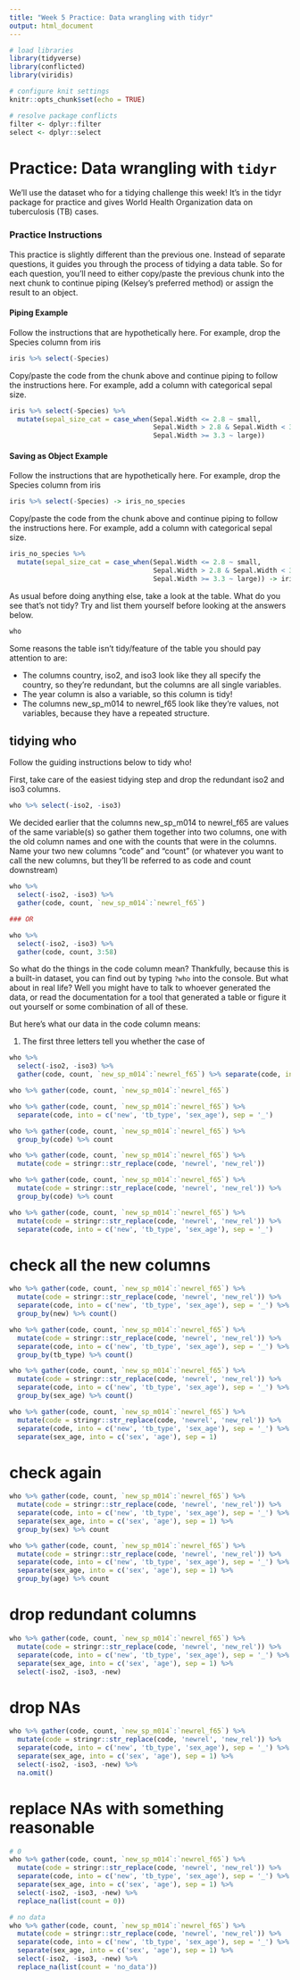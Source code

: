 ```yaml
---
title: "Week 5 Practice: Data wrangling with tidyr"
output: html_document
---
```


```r
# load libraries
library(tidyverse)
library(conflicted)
library(viridis)

# configure knit settings
knitr::opts_chunk$set(echo = TRUE)

# resolve package conflicts
filter <- dplyr::filter
select <- dplyr::select
```

# Practice: Data wrangling with `tidyr`

We'll use the dataset who for a tidying challenge this week! It's in the tidyr package for practice and gives World Health Organization data on tuberculosis (TB) cases. 

### Practice Instructions

This practice is slightly different than the previous one. Instead of separate questions, it guides you through the process of tidying a data table. So for each question, you'll need to either copy/paste the previous chunk into the next chunk to continue piping (Kelsey's preferred method) or assign the result to an object. 

#### Piping Example

Follow the instructions that are hypothetically here. For example, drop the Species column from iris

```r
iris %>% select(-Species)
```

Copy/paste the code from the chunk above and continue piping to follow the instructions here. For example, add  a column with categorical sepal size.

```r
iris %>% select(-Species) %>% 
  mutate(sepal_size_cat = case_when(Sepal.Width <= 2.8 ~ small, 
                                    Sepal.Width > 2.8 & Sepal.Width < 3.3 ~ medium,
                                    Sepal.Width >= 3.3 ~ large))
```

#### Saving as Object Example

Follow the instructions that are hypothetically here. For example, drop the Species column from iris

```r
iris %>% select(-Species) -> iris_no_species
```

Copy/paste the code from the chunk above and continue piping to follow the instructions here. For example, add  a column with categorical sepal size.

```r
iris_no_species %>% 
  mutate(sepal_size_cat = case_when(Sepal.Width <= 2.8 ~ small, 
                                    Sepal.Width > 2.8 & Sepal.Width < 3.3 ~ medium,
                                    Sepal.Width >= 3.3 ~ large)) -> iris_sepal_size
```

As usual before doing anything else, take a look at the table. What do you see that's not tidy? Try and list them yourself before looking at the answers below.

```r
who
```

Some reasons the table isn't tidy/feature of the table you should pay attention to are:

- The columns country, iso2, and iso3 look like they all specify the country, so they're redundant, but the columns are all single variables.
- The year column is also a variable, so this column is tidy!
- The columns new_sp_m014 to newrel_f65 look like they're values, not variables, because they have a repeated structure.

## tidying who
Follow the guiding instructions below to tidy who!

First, take care of the easiest tidying step and drop the redundant iso2 and iso3 columns.

```r
who %>% select(-iso2, -iso3)
```

We decided earlier that the columns new_sp_m014 to newrel_f65 are values of the same variable(s) so gather them together into two columns, one with the old column names and one with the counts that were in the columns. Name your two new columns "code" and "count" (or whatever you want to call the new columns, but they'll be referred to as code and count downstream)

```r
who %>% 
  select(-iso2, -iso3) %>%
  gather(code, count, `new_sp_m014`:`newrel_f65`)

### OR

who %>% 
  select(-iso2, -iso3) %>%
  gather(code, count, 3:58)
```

So what do the things in the code column mean? Thankfully, because this is a built-in dataset, you can find out by typing `?who` into the console. But what about in real life? Well you might have to talk to whoever generated the data, or read the documentation for a tool that generated a table or figure it out yourself or some combination of all of these. 

But here's what our data in the code column means:

1. The first three letters tell you whether the case of 

```r
who %>% 
  select(-iso2, -iso3) %>%
  gather(code, count, `new_sp_m014`:`newrel_f65`) %>% separate(code, into = c('new', 'case_type', 'sex_age'), sep = '_') %>% separate(sex_age, into = c('sex', 'age'), sep = 1) %>% group_by(case_type) %>% count
```

```r
who %>% gather(code, count, `new_sp_m014`:`newrel_f65`)
```

```r
who %>% gather(code, count, `new_sp_m014`:`newrel_f65`) %>%
  separate(code, into = c('new', 'tb_type', 'sex_age'), sep = '_')
```

```r
who %>% gather(code, count, `new_sp_m014`:`newrel_f65`) %>%
  group_by(code) %>% count
```

```r
who %>% gather(code, count, `new_sp_m014`:`newrel_f65`) %>%
  mutate(code = stringr::str_replace(code, 'newrel', 'new_rel'))
```

```r
who %>% gather(code, count, `new_sp_m014`:`newrel_f65`) %>%
  mutate(code = stringr::str_replace(code, 'newrel', 'new_rel')) %>%
  group_by(code) %>% count
```

```r
who %>% gather(code, count, `new_sp_m014`:`newrel_f65`) %>%
  mutate(code = stringr::str_replace(code, 'newrel', 'new_rel')) %>%
  separate(code, into = c('new', 'tb_type', 'sex_age'), sep = '_')
```

# check all the new columns

```r
who %>% gather(code, count, `new_sp_m014`:`newrel_f65`) %>%
  mutate(code = stringr::str_replace(code, 'newrel', 'new_rel')) %>%
  separate(code, into = c('new', 'tb_type', 'sex_age'), sep = '_') %>% 
  group_by(new) %>% count()
```

```r
who %>% gather(code, count, `new_sp_m014`:`newrel_f65`) %>%
  mutate(code = stringr::str_replace(code, 'newrel', 'new_rel')) %>%
  separate(code, into = c('new', 'tb_type', 'sex_age'), sep = '_') %>% 
  group_by(tb_type) %>% count()
```

```r
who %>% gather(code, count, `new_sp_m014`:`newrel_f65`) %>%
  mutate(code = stringr::str_replace(code, 'newrel', 'new_rel')) %>%
  separate(code, into = c('new', 'tb_type', 'sex_age'), sep = '_') %>% 
  group_by(sex_age) %>% count()
```

```r
who %>% gather(code, count, `new_sp_m014`:`newrel_f65`) %>%
  mutate(code = stringr::str_replace(code, 'newrel', 'new_rel')) %>%
  separate(code, into = c('new', 'tb_type', 'sex_age'), sep = '_') %>%
  separate(sex_age, into = c('sex', 'age'), sep = 1)
```

# check again

```r
who %>% gather(code, count, `new_sp_m014`:`newrel_f65`) %>%
  mutate(code = stringr::str_replace(code, 'newrel', 'new_rel')) %>%
  separate(code, into = c('new', 'tb_type', 'sex_age'), sep = '_') %>%
  separate(sex_age, into = c('sex', 'age'), sep = 1) %>%
  group_by(sex) %>% count
```

```r
who %>% gather(code, count, `new_sp_m014`:`newrel_f65`) %>%
  mutate(code = stringr::str_replace(code, 'newrel', 'new_rel')) %>%
  separate(code, into = c('new', 'tb_type', 'sex_age'), sep = '_') %>%
  separate(sex_age, into = c('sex', 'age'), sep = 1) %>%
  group_by(age) %>% count
```


# drop redundant columns

```r
who %>% gather(code, count, `new_sp_m014`:`newrel_f65`) %>%
  mutate(code = stringr::str_replace(code, 'newrel', 'new_rel')) %>%
  separate(code, into = c('new', 'tb_type', 'sex_age'), sep = '_') %>%
  separate(sex_age, into = c('sex', 'age'), sep = 1) %>%
  select(-iso2, -iso3, -new)
```

# drop NAs

```r
who %>% gather(code, count, `new_sp_m014`:`newrel_f65`) %>%
  mutate(code = stringr::str_replace(code, 'newrel', 'new_rel')) %>%
  separate(code, into = c('new', 'tb_type', 'sex_age'), sep = '_') %>%
  separate(sex_age, into = c('sex', 'age'), sep = 1) %>%
  select(-iso2, -iso3, -new) %>%
  na.omit()
```

# replace NAs with something reasonable

```r
# 0
who %>% gather(code, count, `new_sp_m014`:`newrel_f65`) %>%
  mutate(code = stringr::str_replace(code, 'newrel', 'new_rel')) %>%
  separate(code, into = c('new', 'tb_type', 'sex_age'), sep = '_') %>%
  separate(sex_age, into = c('sex', 'age'), sep = 1) %>%
  select(-iso2, -iso3, -new) %>%
  replace_na(list(count = 0))

# no data
who %>% gather(code, count, `new_sp_m014`:`newrel_f65`) %>%
  mutate(code = stringr::str_replace(code, 'newrel', 'new_rel')) %>%
  separate(code, into = c('new', 'tb_type', 'sex_age'), sep = '_') %>%
  separate(sex_age, into = c('sex', 'age'), sep = 1) %>%
  select(-iso2, -iso3, -new) %>%
  replace_na(list(count = 'no_data')) 
```


